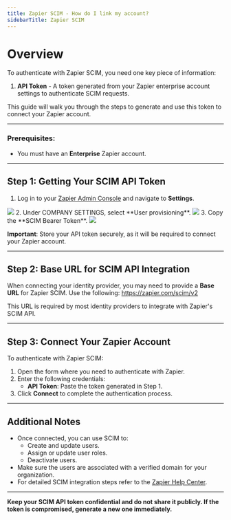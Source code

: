 ```yaml
---
title: Zapier SCIM - How do I link my account?
sidebarTitle: Zapier SCIM
---
```


# Overview

To authenticate with Zapier SCIM, you need one key piece of information:
1. **API Token** - A token generated from your Zapier enterprise account settings to authenticate SCIM requests.

This guide will walk you through the steps to generate and use this token to connect your Zapier account.

---

### Prerequisites:

- You must have an **Enterprise** Zapier account.

---

## Step 1: Getting Your SCIM API Token

1. Log in to your [Zapier Admin Console](https://zapier.com/app/login/) and navigate to **Settings**.
<img src="/integrations/all/zapier-scim/zapier-settings.png" />
2. Under COMPANY SETTINGS, select **User provisioning**.
<img src="/integrations/all/zapier/zapier-user-provisioning.png" />
3. Copy the **SCIM Bearer Token**.
<img src="/integrations/all/zapier-scim/zapier-api-token.png" />

**Important**: Store your API token securely, as it will be required to connect your Zapier account.

---

## Step 2: Base URL for SCIM API Integration

When connecting your identity provider, you may need to provide a **Base URL** for Zapier SCIM. Use the following:
<https://zapier.com/scim/v2>

This URL is required by most identity providers to integrate with Zapier's SCIM API.

---

## Step 3: Connect Your Zapier Account

To authenticate with Zapier SCIM:

1. Open the form where you need to authenticate with Zapier.
2. Enter the following credentials:
    - **API Token**: Paste the token generated in Step 1.
3. Click **Connect** to complete the authentication process.

---

## Additional Notes

- Once connected, you can use SCIM to:
  - Create and update users.
  - Assign or update user roles.
  - Deactivate users.
- Make sure the users are associated with a verified domain for your organization.
- For detailed SCIM integration steps refer to the [Zapier Help Center](https://help.zapier.com/hc/en-us/articles/8496291497741-Provision-user-accounts-with-SCIM#h_01HE8NPZMWPKE66CN8R0AFQ0AR).

---

**Keep your SCIM API token confidential and do not share it publicly. If the token is compromised, generate a new one immediately.**
